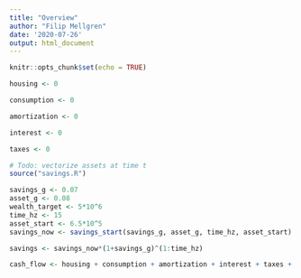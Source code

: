 ```yaml
---
title: "Overview"
author: "Filip Mellgren"
date: '2020-07-26'
output: html_document
---
```


```r
knitr::opts_chunk$set(echo = TRUE)
```


```r
housing <- 0
```

```r
consumption <- 0
```

```r
amortization <- 0
```

```r
interest <- 0
```

```r
taxes <- 0
```


```r
# Todo: vectorize assets at time t
source("savings.R")

savings_g <- 0.07
asset_g <- 0.08
wealth_target <- 5*10^6
time_hz <- 15
asset_start <- 6.5*10^5
savings_now <- savings_start(savings_g, asset_g, time_hz, asset_start)

savings <- savings_now*(1+savings_g)^(1:time_hz)

```

```r
cash_flow <- housing + consumption + amortization + interest + taxes + savings
```

